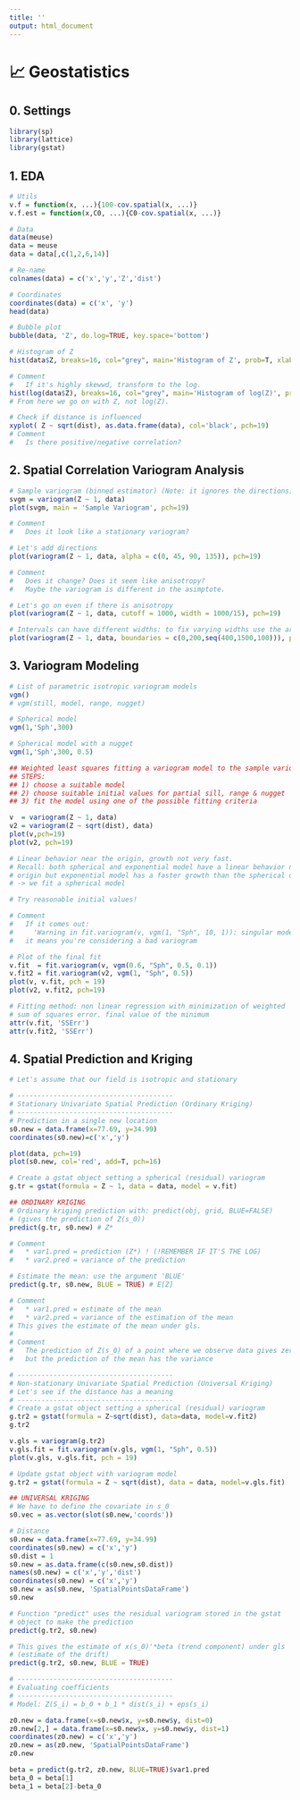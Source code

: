```yaml
---
title: ''
output: html_document
---
```


# 📈 **Geostatistics**

## **0.** Settings
```r
library(sp)
library(lattice)
library(gstat)
```

## **1.** EDA
```r
# Utils
v.f = function(x, ...){100-cov.spatial(x, ...)}
v.f.est = function(x,C0, ...){C0-cov.spatial(x, ...)}

# Data
data(meuse)
data = meuse
data = data[,c(1,2,6,14)]

# Re-name
colnames(data) = c('x','y','Z','dist')

# Coordinates
coordinates(data) = c('x', 'y')
head(data)

# Bubble plot
bubble(data, 'Z', do.log=TRUE, key.space='bottom')

# Histogram of Z
hist(data$Z, breaks=16, col="grey", main='Histogram of Z', prob=T, xlab = 'Z')

# Comment
#   If it's highly skewwd, transform to the log.
hist(log(data$Z), breaks=16, col="grey", main='Histogram of log(Z)', prob=T, xlab='log(Z)')
# From here we go on with Z, not log(Z).

# Check if distance is influenced
xyplot( Z ~ sqrt(dist), as.data.frame(data), col='black', pch=19)
# Comment
#   Is there positive/negative correlation?
```

## **2.** Spatial Correlation Variogram Analysis
```r
# Sample variogram (binned estimator) (Note: it ignores the directions)
svgm = variogram(Z ~ 1, data)
plot(svgm, main = 'Sample Variogram', pch=19)

# Comment
#   Does it look like a stationary variogram?

# Let's add directions
plot(variogram(Z ~ 1, data, alpha = c(0, 45, 90, 135)), pch=19)

# Comment
#   Does it change? Does it seem like anisotropy?
#   Maybe the variogram is different in the asimptote.

# Let's go on even if there is anisotropy
plot(variogram(Z ~ 1, data, cutoff = 1000, width = 1000/15), pch=19)

# Intervals can have different widths: to fix varying widths use the argument boudaries
plot(variogram(Z ~ 1, data, boundaries = c(0,200,seq(400,1500,100))), pch=19)
```

## **3.** Variogram Modeling
```r
# List of parametric isotropic variogram models
vgm()
# vgm(still, model, range, nugget)

# Spherical model
vgm(1,'Sph',300)

# Spherical model with a nugget
vgm(1,'Sph',300, 0.5)

## Weighted least squares fitting a variogram model to the sample variogram
## STEPS:
## 1) choose a suitable model
## 2) choose suitable initial values for partial sill, range & nugget
## 3) fit the model using one of the possible fitting criteria

v  = variogram(Z ~ 1, data)
v2 = variogram(Z ~ sqrt(dist), data)
plot(v,pch=19)
plot(v2, pch=19)

# Linear behavior near the origin, growth not very fast.
# Recall: both spherical and exponential model have a linear behavior near the
# origin but exponential model has a faster growth than the spherical one
# -> we fit a spherical model

# Try reasonable initial values!

# Comment
#   If it comes out:
#     'Warning in fit.variogram(v, vgm(1, "Sph", 10, 1)): singular model in variogram'
#   it means you're considering a bad variogram

# Plot of the final fit
v.fit  = fit.variogram(v, vgm(0.6, "Sph", 0.5, 0.1))
v.fit2 = fit.variogram(v2, vgm(1, "Sph", 0.5))
plot(v, v.fit, pch = 19)
plot(v2, v.fit2, pch=19)

# Fitting method: non linear regression with minimization of weighted
# sum of squares error. final value of the minimum
attr(v.fit, 'SSErr')
attr(v.fit2, 'SSErr')
```

## **4.** Spatial Prediction and Kriging
```r
# Let's assume that our field is isotropic and stationary

# ---------------------------------------
# Stationary Univariate Spatial Prediction (Ordinary Kriging)
# ---------------------------------------
# Prediction in a single new location
s0.new = data.frame(x=77.69, y=34.99)
coordinates(s0.new)=c('x','y')

plot(data, pch=19)
plot(s0.new, col='red', add=T, pch=16)

# Create a gstat object setting a spherical (residual) variogram
g.tr = gstat(formula = Z ~ 1, data = data, model = v.fit)

## ORDINARY KRIGING
# Ordinary kriging prediction with: predict(obj, grid, BLUE=FALSE)
# (gives the prediction of Z(s_0))
predict(g.tr, s0.new) # Z*

# Comment
#   * var1.pred = prediction (Z*) ! (!REMEMBER IF IT'S THE LOG)
#   * var2.pred = variance of the prediction

# Estimate the mean: use the argument 'BLUE'
predict(g.tr, s0.new, BLUE = TRUE) # E[Z]

# Comment
#   * var1.pred = estimate of the mean
#   * var2.pred = variance of the estimation of the mean
# This gives the estimate of the mean under gls.
#
# Comment
#   The prediction of Z(s_0) of a point where we observe data gives zero variance,
#   but the prediction of the mean has the variance

# ---------------------------------------
# Non-stationary Univariate Spatial Prediction (Universal Kriging)
# Let's see if the distance has a meaning
# ---------------------------------------
# Create a gstat object setting a spherical (residual) variogram
g.tr2 = gstat(formula = Z~sqrt(dist), data=data, model=v.fit2)
g.tr2

v.gls = variogram(g.tr2)
v.gls.fit = fit.variogram(v.gls, vgm(1, "Sph", 0.5))
plot(v.gls, v.gls.fit, pch = 19)

# Update gstat object with variogram model
g.tr2 = gstat(formula = Z ~ sqrt(dist), data = data, model=v.gls.fit)

## UNIVERSAL KRIGING
# We have to define the covariate in s_0
s0.vec = as.vector(slot(s0.new,'coords'))

# Distance
s0.new = data.frame(x=77.69, y=34.99)
coordinates(s0.new) = c('x','y')
s0.dist = 1
s0.new = as.data.frame(c(s0.new,s0.dist))
names(s0.new) = c('x','y','dist')
coordinates(s0.new) = c('x','y')
s0.new = as(s0.new, 'SpatialPointsDataFrame')
s0.new

# Function "predict" uses the residual variogram stored in the gstat
# object to make the prediction
predict(g.tr2, s0.new)

# This gives the estimate of x(s_0)'*beta (trend component) under gls
# (estimate of the drift)
predict(g.tr2, s0.new, BLUE = TRUE)

# ---------------------------------------
# Evaluating coefficients
# ---------------------------------------
# Model: Z(S_i) = b_0 + b_1 * dist(s_i) + eps(s_i)

z0.new = data.frame(x=s0.new$x, y=s0.new$y, dist=0)
z0.new[2,] = data.frame(x=s0.new$x, y=s0.new$y, dist=1)
coordinates(z0.new) = c('x','y')
z0.new = as(z0.new, 'SpatialPointsDataFrame')
z0.new

beta = predict(g.tr2, z0.new, BLUE=TRUE)$var1.pred
beta_0 = beta[1]
beta_1 = beta[2]-beta_0
```